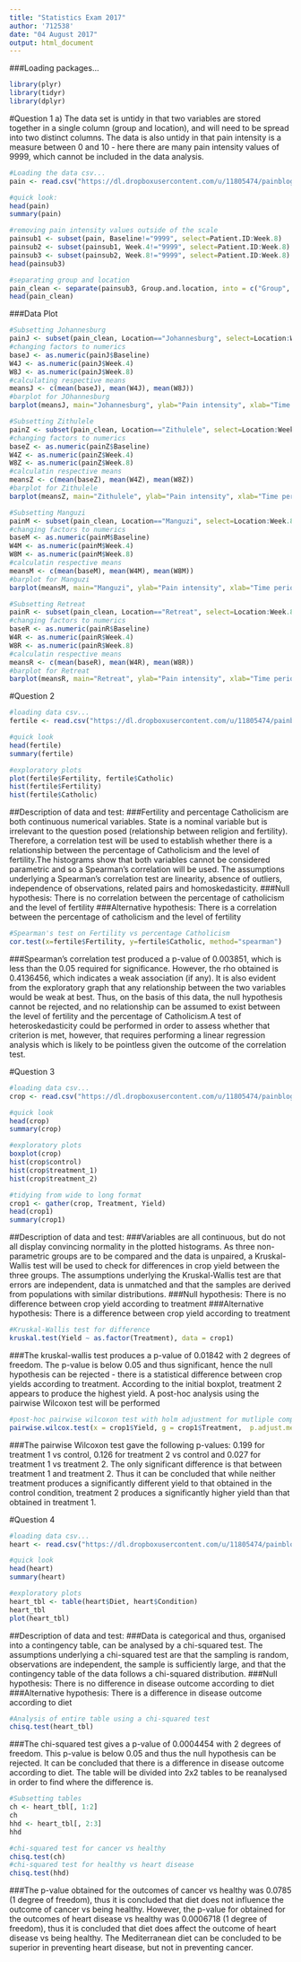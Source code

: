 ```yaml
---
title: "Statistics Exam 2017"
author: '712538'
date: "04 August 2017"
output: html_document
---
```

###Loading packages...
```r
library(plyr)
library(tidyr)
library(dplyr)

```

#Question 1
a) The data set is untidy in that two variables are stored together in a single column (group and location), and will need to be spread into two distinct columns. The data is also untidy in that pain intensity is a measure between 0 and 10 - here there are many pain intensity values of 9999, which cannot be included in the data analysis.
```r
#Loading the data csv...
pain <- read.csv("https://dl.dropboxusercontent.com/u/11805474/painblogr/biostats/exam-data-2017/question_1.csv")

#quick look:
head(pain)
summary(pain)

#removing pain intensity values outside of the scale
painsub1 <- subset(pain, Baseline!="9999", select=Patient.ID:Week.8)
painsub2 <- subset(painsub1, Week.4!="9999", select=Patient.ID:Week.8)
painsub3 <- subset(painsub2, Week.8!="9999", select=Patient.ID:Week.8)
head(painsub3)

#separating group and location
pain_clean <- separate(painsub3, Group.and.location, into = c("Group", "Location"))
head(pain_clean)

```

###Data Plot
```r
#Subsetting Johannesburg
painJ <- subset(pain_clean, Location=="Johannesburg", select=Location:Week.8)
#changing factors to numerics
baseJ <- as.numeric(painJ$Baseline)
W4J <- as.numeric(painJ$Week.4)
W8J <- as.numeric(painJ$Week.8)
#calculating respective means
meansJ <- c(mean(baseJ), mean(W4J), mean(W8J))
#barplot for JOhannesburg
barplot(meansJ, main="Johannesburg", ylab="Pain intensity", xlab="Time period")

#Subsetting Zithulele
painZ <- subset(pain_clean, Location=="Zithulele", select=Location:Week.8)
#changing factors to numerics
baseZ <- as.numeric(painZ$Baseline)
W4Z <- as.numeric(painZ$Week.4)
W8Z <- as.numeric(painZ$Week.8)
#calculatin respective means
meansZ <- c(mean(baseZ), mean(W4Z), mean(W8Z))
#barplot for Zithulele
barplot(meansZ, main="Zithulele", ylab="Pain intensity", xlab="Time period")

#Subsetting Manguzi
painM <- subset(pain_clean, Location=="Manguzi", select=Location:Week.8)
#changing factors to numerics
baseM <- as.numeric(painM$Baseline)
W4M <- as.numeric(painM$Week.4)
W8M <- as.numeric(painM$Week.8)
#calculatin respective means
meansM <- c(mean(baseM), mean(W4M), mean(W8M))
#barplot for Manguzi
barplot(meansM, main="Manguzi", ylab="Pain intensity", xlab="Time period")

#Subsetting Retreat
painR <- subset(pain_clean, Location=="Retreat", select=Location:Week.8)
#changing factors to numerics
baseR <- as.numeric(painR$Baseline)
W4R <- as.numeric(painR$Week.4)
W8R <- as.numeric(painR$Week.8)
#calculatin respective means
meansR <- c(mean(baseR), mean(W4R), mean(W8R))
#barplot for Retreat
barplot(meansR, main="Retreat", ylab="Pain intensity", xlab="Time period")
```


#Question 2
```r
#loading data csv...
fertile <- read.csv("https://dl.dropboxusercontent.com/u/11805474/painblogr/biostats/exam-data-2017/question_2.csv")

#quick look
head(fertile)
summary(fertile)

#exploratory plots
plot(fertile$Fertility, fertile$Catholic)
hist(fertile$Fertility)
hist(fertile$Catholic)

```

##Description of data and test: 
###Fertility and percentage Catholicism are both continuous numerical variables. State is a nominal variable but is irrelevant to the question posed (relationship between religion and fertility). Therefore, a correlation test will be used to establish whether there is a relationship between the percentage of Catholicism and the level of fertility.The histograms show that both variables cannot be considered parametric and so a Spearman's correlation will be used. The assumptions underlying a Spearman's correlation test are linearity, absence of outliers, independence of observations, related pairs and homoskedasticity. 
###Null hypothesis: There is no correlation between the percentage of catholicism and the level of fertility
###Alternative hypothesis: There is a correlation between the percentage of catholicism and the level of fertility
```r
#Spearman's test on Fertility vs percentage Catholicism
cor.test(x=fertile$Fertility, y=fertile$Catholic, method="spearman")

```
###Spearman's correlation test produced a p-value of 0.003851, which is less than the 0.05 required for significance. However, the rho obtained is 0.4136456, which indicates a weak association (if any). It is also evident from the exploratory graph that any relationship between the two variables would be weak at best. Thus, on the basis of this data, the null hypothesis cannot be rejected, and no relationship can be assumed to exist between the level of fertility and the percentage of Catholicism.A test of heteroskedasticity could be performed in order to assess whether that criterion is met, however, that requires performing a linear regression analysis which is likely to be pointless given the outcome of the correlation test.

#Question 3
```r
#loading data csv...
crop <- read.csv("https://dl.dropboxusercontent.com/u/11805474/painblogr/biostats/exam-data-2017/question_3.csv")

#quick look
head(crop)
summary(crop)

#exploratory plots
boxplot(crop)
hist(crop$control)
hist(crop$treatment_1)
hist(crop$treatment_2)

#tidying from wide to long format
crop1 <- gather(crop, Treatment, Yield)
head(crop1)
summary(crop1)

```

##Description of data and test:
###Variables are all continuous, but do not all display convincing normality in the plotted histograms. As three non-parametric groups are to be compared and the data is unpaired, a Kruskal-Wallis test will be used to check for differences in crop yield between the three groups. The assumptions underlying the Kruskal-Wallis test are that errors are independent, data is unmatched and that the samples are derived from populations with similar distributions.
###Null hypothesis: There is no difference between crop yield according to treatment
###Alternative hypothesis: There is a difference between crop yield according to treatment
```r
#Kruskal-Wallis test for difference
kruskal.test(Yield ~ as.factor(Treatment), data = crop1)

```
###The kruskal-wallis test produces a p-value of 0.01842 with 2 degrees of freedom. The p-value is below 0.05 and thus significant, hence the null hypothesis can be rejected - there is a statistical difference between crop yields according to treatment. According to the initial boxplot, treatment 2 appears to produce the highest yield. A post-hoc analysis using the pairwise Wilcoxon test will be performed  
```r
#post-hoc pairwise wilcoxon test with holm adjustment for mutliple comparisons
pairwise.wilcox.test(x = crop1$Yield, g = crop1$Treatment,  p.adjust.methods="holm", paired=FALSE)

```
###The pairwise Wilcoxon test gave the following p-values: 0.199 for treatment 1 vs control, 0.126 for treatment 2 vs control and 0.027 for treatment 1 vs treatment 2. The only significant difference is that between treatment 1 and treatment 2. Thus it can be concluded that while neither treatment produces a significantly different yield to that obtained in the control condition, treatment 2 produces a significantly higher yield than that obtained in treatment 1.

#Question 4
```r
#loading data csv...
heart <- read.csv("https://dl.dropboxusercontent.com/u/11805474/painblogr/biostats/exam-data-2017/question_4.csv")

#quick look
head(heart)
summary(heart)

#exploratory plots
heart_tbl <- table(heart$Diet, heart$Condition)
heart_tbl
plot(heart_tbl)

```

##Description of data and test:
###Data is categorical and thus, organised into a contingency table, can be analysed by a chi-squared test. The assumptions underlying a chi-squared test are that the sampling is random, observations are independent, the sample is sufficiently large, and that the contingency table of the data follows a chi-squared distribution.
###Null hypothesis: There is no difference in disease outcome according to diet
###Alternative hypothesis: There is a difference in disease outcome according to diet
```r
#Analysis of entire table using a chi-squared test
chisq.test(heart_tbl)

```
###The chi-squared test gives a p-value of 0.0004454 with 2 degrees of freedom. This p-value is below 0.05 and thus the null hypothesis can be rejected. It can be concluded that there is a difference in disease outcome according to diet. The table will be divided into 2x2 tables to be reanalysed in order to find where the difference is.

```r
#Subsetting tables
ch <- heart_tbl[, 1:2]
ch
hhd <- heart_tbl[, 2:3]
hhd

#chi-squared test for cancer vs healthy
chisq.test(ch)
#chi-squared test for healthy vs heart disease
chisq.test(hhd)

```
###The p-value obtained for the outcomes of cancer vs healthy was 0.0785 (1 degree of freedom), thus it is concluded that diet does not influence the outcome of cancer vs being healthy. However, the p-value for obtained for the outcomes of heart disease vs healthy was 0.0006718 (1 degree of freedom), thus it is concluded that diet does affect the outcome of heart disease vs being healthy. The Mediterranean diet can be concluded to be superior in preventing heart disease, but not in preventing cancer.